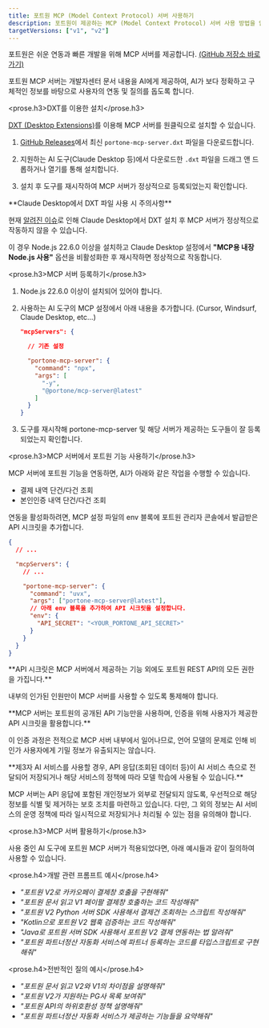 ```yaml
---
title: 포트원 MCP (Model Context Protocol) 서버 사용하기
description: 포트원이 제공하는 MCP (Model Context Protocol) 서버 사용 방법을 안내합니다.
targetVersions: ["v1", "v2"]
---
```



포트원은 쉬운 연동과 빠른 개발을 위해 MCP 서버를 제공합니다. [(GitHub 저장소 바로가기)](https://github.com/portone-io/mcp-server)

포트원 MCP 서버는 개발자센터 문서 내용을 AI에게 제공하여,
AI가 보다 정확하고 구체적인 정보를 바탕으로 사용자의 연동 및 질의를 돕도록 합니다.

<prose.h3>DXT를 이용한 설치</prose.h3>

[DXT (Desktop Extensions)](https://github.com/anthropics/dxt)를 이용해 MCP 서버를 원클릭으로 설치할 수 있습니다.

1. [GitHub Releases](https://github.com/portone-io/mcp-server/releases)에서 최신 `portone-mcp-server.dxt` 파일을 다운로드합니다.

2. 지원하는 AI 도구(Claude Desktop 등)에서 다운로드한 `.dxt` 파일을 드래그 앤 드롭하거나 열기를 통해 설치합니다.

3. 설치 후 도구를 재시작하여 MCP 서버가 정상적으로 등록되었는지 확인합니다.

<Hint style="warning">
**Claude Desktop에서 DXT 파일 사용 시 주의사항**

현재 [알려진 이슈](https://github.com/anthropics/dxt/issues/45)로 인해 Claude Desktop에서 DXT 설치 후 MCP 서버가 정상적으로 작동하지 않을 수 있습니다.

이 경우 Node.js 22.6.0 이상을 설치하고 Claude Desktop 설정에서 **"MCP용 내장 Node.js 사용"** 옵션을 비활성화한 후 재시작하면 정상적으로 작동합니다.
</Hint>

<prose.h3>MCP 서버 등록하기</prose.h3>

1. Node.js 22.6.0 이상이 설치되어 있어야 합니다.

1. 사용하는 AI 도구의 MCP 설정에서 아래 내용을 추가합니다. (Cursor, Windsurf, Claude Desktop, etc...)

   ```json
   "mcpServers": {

     // 기존 설정

     "portone-mcp-server": {
       "command": "npx",
       "args": [
         "-y",
         "@portone/mcp-server@latest"
       ]
     }
   }
   ```

1. 도구를 재시작해 portone-mcp-server 및 해당 서버가 제공하는 도구들이 잘 등록되었는지 확인합니다.

<prose.h3>MCP 서버에서 포트원 기능 사용하기</prose.h3>

MCP 서버에 포트원 기능을 연동하면, AI가 아래와 같은 작업을 수행할 수 있습니다.

- 결제 내역 단건/다건 조회
- 본인인증 내역 단건/다건 조회

연동을 활성화하려면, MCP 설정 파일의 env 블록에 포트원 관리자 콘솔에서 발급받은 API 시크릿을 추가합니다.

```json
{
  // ...

  "mcpServers": {
    // ...

    "portone-mcp-server": {
      "command": "uvx",
      "args": ["portone-mcp-server@latest"],
      // 아래 env 블록을 추가하여 API 시크릿을 설정합니다.
      "env": {
        "API_SECRET": "<YOUR_PORTONE_API_SECRET>"
      }
    }
  }
}
```

<Hint style="warning">
  **API 시크릿은 MCP 서버에서 제공하는 기능 외에도 포트원 REST API의 모든 권한을 가집니다.**

  내부의 인가된 인원만이 MCP 서버를 사용할 수 있도록 통제해야 합니다.
</Hint>

<Hint style="warning">
  **MCP 서버는 포트원의 공개된 API 기능만을 사용하며, 인증을 위해 사용자가 제공한 API 시크릿을 활용합니다.**

  이 인증 과정은 전적으로 MCP 서버 내부에서 일어나므로, 언어 모델의 문제로 인해 비인가 사용자에게 기밀 정보가 유출되지는 않습니다.
</Hint>

<Hint style="warning">
  **제3자 AI 서비스를 사용할 경우, API 응답(조회된 데이터 등)이 AI 서비스 측으로 전달되어 저장되거나 해당 서비스의 정책에 따라 모델 학습에 사용될 수 있습니다.**

  MCP 서버는 API 응답에 포함된 개인정보가 외부로 전달되지 않도록, 우선적으로 해당 정보를 식별 및 제거하는 보호 조치를 마련하고 있습니다.
  다만, 그 외의 정보는 AI 서비스의 운영 정책에 따라 일시적으로 저장되거나 처리될 수 있는 점을 유의해야 합니다.
</Hint>

<prose.h3>MCP 서버 활용하기</prose.h3>

사용 중인 AI 도구에 포트원 MCP 서버가 적용되었다면, 아래 예시들과 같이 질의하여 사용할 수 있습니다.

<prose.h4>개발 관련 프롬프트 예시</prose.h4>

- _"포트원 V2로 카카오페이 결제창 호출을 구현해줘"_
- _"포트원 문서 읽고 V1 페이팔 결제창 호출하는 코드 작성해줘"_
- _"포트원 V2 Python 서버 SDK 사용해서 결제건 조회하는 스크립트 작성해줘"_
- _"Kotlin으로 포트원 V2 웹훅 검증하는 코드 작성해줘"_
- _"Java로 포트원 서버 SDK 사용해서 포트원 V2 결제 연동하는 법 알려줘"_
- _"포트원 파트너정산 자동화 서비스에 파트너 등록하는 코드를 타입스크립트로 구현해줘"_

<prose.h4>전반적인 질의 예시</prose.h4>

- _"포트원 문서 읽고 V2와 V1의 차이점을 설명해줘"_
- _"포트원 V2가 지원하는 PG사 목록 보여줘"_
- _"포트원 API의 하위호환성 정책 설명해줘"_
- _"포트원 파트너정산 자동화 서비스가 제공하는 기능들을 요약해줘"_
